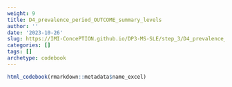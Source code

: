 ```yaml
---
weight: 9
title: D4_prevalence_period_OUTCOME_summary_levels
author: ''
date: '2023-10-26'
slug: https://IMI-ConcePTION.github.io/DP3-MS-SLE/step_3/D4_prevalence_period_OUTCOME_summary_levels
categories: []
tags: []
archetype: codebook
---
```


```r
html_codebook(rmarkdown::metadata$name_excel)
```
